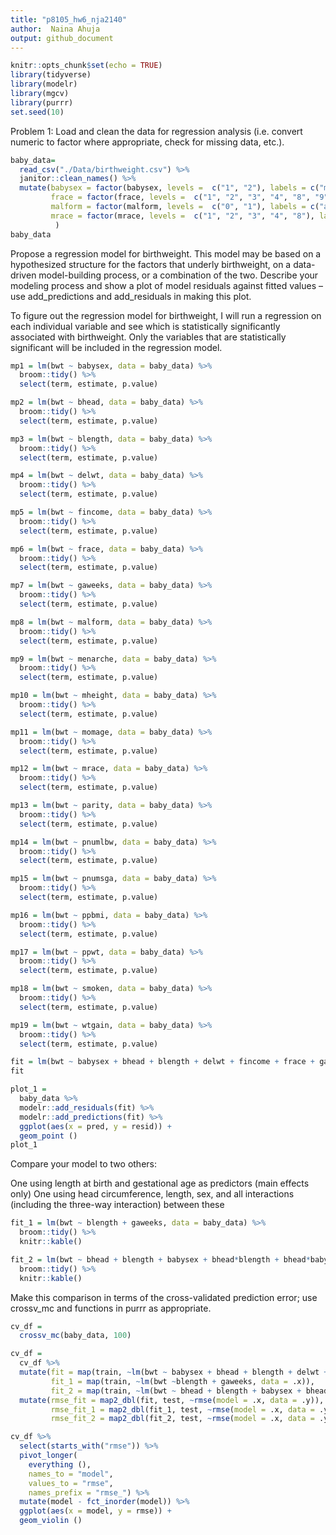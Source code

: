 ```yaml
---
title: "p8105_hw6_nja2140"
author:  Naina Ahuja
output: github_document
---
```


```r
knitr::opts_chunk$set(echo = TRUE)
library(tidyverse)
library(modelr)
library(mgcv)
library(purrr)
set.seed(10)
```

Problem 1: Load and clean the data for regression analysis (i.e. convert numeric to factor where appropriate, check for missing data, etc.).
```r
baby_data=
  read_csv("./Data/birthweight.csv") %>% 
  janitor::clean_names() %>%
  mutate(babysex = factor(babysex, levels =  c("1", "2"), labels = c("male", "female")),
         frace = factor(frace, levels =  c("1", "2", "3", "4", "8", "9"), labels = c("white", "black", "asian", "puerto rican", "other", "unknown")),
         malform = factor(malform, levels =  c("0", "1"), labels = c("absent", "present")),
         mrace = factor(mrace, levels =  c("1", "2", "3", "4", "8"), labels = c("white", "black", "asian", "puerto rican", "other"))
          )
baby_data
```
Propose a regression model for birthweight. This model may be based on a hypothesized structure for the factors that underly birthweight, on a data-driven model-building process, or a combination of the two. Describe your modeling process and show a plot of model residuals against fitted values – use add_predictions and add_residuals in making this plot.

To figure out the regression model for birthweight, I will run a regression on each individual variable and see which is statistically significantly associated with birthweight. Only the variables that are statistically significant will be included in the regression model. 

```r
mp1 = lm(bwt ~ babysex, data = baby_data) %>% 
  broom::tidy() %>% 
  select(term, estimate, p.value) 
```

```r
mp2 = lm(bwt ~ bhead, data = baby_data) %>% 
  broom::tidy() %>% 
  select(term, estimate, p.value) 
```

```r
mp3 = lm(bwt ~ blength, data = baby_data) %>% 
  broom::tidy() %>% 
  select(term, estimate, p.value) 
```

```r
mp4 = lm(bwt ~ delwt, data = baby_data) %>% 
  broom::tidy() %>% 
  select(term, estimate, p.value) 
```

```r
mp5 = lm(bwt ~ fincome, data = baby_data) %>% 
  broom::tidy() %>% 
  select(term, estimate, p.value) 
```

```r
mp6 = lm(bwt ~ frace, data = baby_data) %>% 
  broom::tidy() %>% 
  select(term, estimate, p.value) 
```

```r
mp7 = lm(bwt ~ gaweeks, data = baby_data) %>% 
  broom::tidy() %>% 
  select(term, estimate, p.value) 
```

```r
mp8 = lm(bwt ~ malform, data = baby_data) %>% 
  broom::tidy() %>% 
  select(term, estimate, p.value) 
```

```r
mp9 = lm(bwt ~ menarche, data = baby_data) %>% 
  broom::tidy() %>% 
  select(term, estimate, p.value) 
```

```r
mp10 = lm(bwt ~ mheight, data = baby_data) %>% 
  broom::tidy() %>% 
  select(term, estimate, p.value) 
```

```r
mp11 = lm(bwt ~ momage, data = baby_data) %>% 
  broom::tidy() %>% 
  select(term, estimate, p.value) 
```

```r
mp12 = lm(bwt ~ mrace, data = baby_data) %>% 
  broom::tidy() %>% 
  select(term, estimate, p.value) 
```

```r
mp13 = lm(bwt ~ parity, data = baby_data) %>% 
  broom::tidy() %>% 
  select(term, estimate, p.value) 
```

```r
mp14 = lm(bwt ~ pnumlbw, data = baby_data) %>% 
  broom::tidy() %>% 
  select(term, estimate, p.value) 
```

```r
mp15 = lm(bwt ~ pnumsga, data = baby_data) %>% 
  broom::tidy() %>% 
  select(term, estimate, p.value) 
```

```r
mp16 = lm(bwt ~ ppbmi, data = baby_data) %>% 
  broom::tidy() %>% 
  select(term, estimate, p.value) 
```

```r
mp17 = lm(bwt ~ ppwt, data = baby_data) %>% 
  broom::tidy() %>% 
  select(term, estimate, p.value) 
```

```r
mp18 = lm(bwt ~ smoken, data = baby_data) %>% 
  broom::tidy() %>% 
  select(term, estimate, p.value) 
```

```r
mp19 = lm(bwt ~ wtgain, data = baby_data) %>% 
  broom::tidy() %>% 
  select(term, estimate, p.value) 
```

```r
fit = lm(bwt ~ babysex + bhead + blength + delwt + fincome + frace + gaweeks + mheight + momage + mrace + pnumlbw + pnumsga + ppbmi + ppwt + smoken + wtgain, data = baby_data) 
fit
```

```r
plot_1 = 
  baby_data %>% 
  modelr::add_residuals(fit) %>% 
  modelr::add_predictions(fit) %>% 
  ggplot(aes(x = pred, y = resid)) +
  geom_point ()
plot_1
```
Compare your model to two others:

One using length at birth and gestational age as predictors (main effects only)
One using head circumference, length, sex, and all interactions (including the three-way interaction) between these

```r
fit_1 = lm(bwt ~ blength + gaweeks, data = baby_data) %>% 
  broom::tidy() %>% 
  knitr::kable()
```

```r
fit_2 = lm(bwt ~ bhead + blength + babysex + bhead*blength + bhead*babysex + babysex*blength + bhead*blength*babysex, data = baby_data) %>% 
  broom::tidy() %>% 
  knitr::kable()
```
Make this comparison in terms of the cross-validated prediction error; use crossv_mc and functions in purrr as appropriate.

```r
cv_df = 
  crossv_mc(baby_data, 100) 

cv_df = 
  cv_df %>% 
  mutate(fit = map(train, ~lm(bwt ~ babysex + bhead + blength + delwt + fincome + frace + gaweeks + mheight + momage + mrace + pnumlbw + pnumsga + ppbmi + ppwt + smoken + wtgain, data = .x)),
         fit_1 = map(train, ~lm(bwt ~blength + gaweeks, data = .x)),
         fit_2 = map(train, ~lm(bwt ~ bhead + blength + babysex + bhead*blength + bhead*babysex + babysex*blength + bhead*blength*babysex, data = .x))) %>% 
  mutate(rmse_fit = map2_dbl(fit, test, ~rmse(model = .x, data = .y)),
         rmse_fit_1 = map2_dbl(fit_1, test, ~rmse(model = .x, data = .y)),
         rmse_fit_2 = map2_dbl(fit_2, test, ~rmse(model = .x, data = .y)))

cv_df %>% 
  select(starts_with("rmse")) %>% 
  pivot_longer(
    everything (),
    names_to = "model", 
    values_to = "rmse", 
    names_prefix = "rmse_") %>% 
  mutate(model - fct_inorder(model)) %>% 
  ggplot(aes(x = model, y = rmse)) +
  geom_violin ()
```



